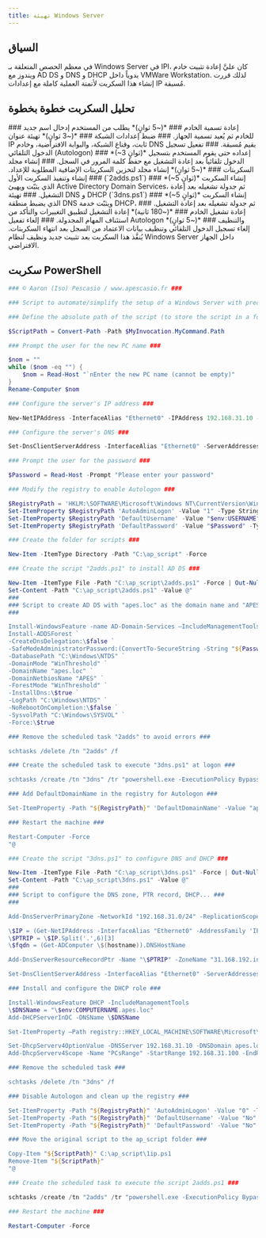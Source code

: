 ```yaml
---
title: تهيئة Windows Server
---
```


## السياق

في معظم الحصص المتعلقة بـ Windows Server في IPI، كان عليَّ إعادة تثبيت خادم ويندوز مع AD DS و DNS و DHCP يدوياً داخل VMWare Workstation. لذلك قررت إنشاء هذا السكربت لأتمتة العملية كاملة مع إعدادات IP مُسبقة.

## تحليل السكربت خطوة بخطوة

<DynamicCallout>
<Steps>
<Step>
### إعادة تسمية الخادم ###
*(~5 ثوانٍ)* يطلب من المستخدم إدخال اسم جديد للخادم ثم يُعيد تسمية الجهاز.
</Step>

<Step>
### ضبط إعدادات الشبكة ###
*(~3 ثوانٍ)* تهيئة عنوان IP ثابت، وقناع الشبكة، والبوابة الافتراضية، وخادم DNS بقيم مُسبقة.
</Step>

<Step>
### تفعيل تسجيل الدخول التلقائي (Autologon) ###
*(~3 ثوانٍ)* إعداده حتى يقوم المستخدم بتسجيل الدخول تلقائياً بعد إعادة التشغيل مع حفظ كلمة المرور في السجل.
</Step>

<Step>
### إنشاء مجلد السكربتات ###
*(~5 ثوانٍ)* إنشاء مجلد لتخزين السكربتات الإضافية المطلوبة للإعداد.
</Step>

<Step>
### إنشاء وتنفيذ السكربت الأول (`2adds.ps1`) ###
*(~5 ثوانٍ)* إنشاء السكربت الذي يثبّت ويهيئ Active Directory Domain Services، ثم جدولة تشغيله بعد إعادة التشغيل.
</Step>

<Step>
### تهيئة DNS و DHCP (`3dns.ps1`) ###
*(~5 ثوانٍ)* إنشاء السكربت الذي يضبط منطقة DNS ويثبّت خدمة DHCP، ثم جدولة تشغيله بعد إعادة التشغيل.
</Step>

<Step>
### إعادة تشغيل الخادم ###
*(~180 ثانية)* إعادة التشغيل لتطبيق التغييرات والتأكد من استئناف المهام المجدولة.
</Step>

<Step>
### إلغاء تفعيل Autologon والتنظيف ###
*(~5 ثوانٍ)* إلغاء تسجيل الدخول التلقائي وتنظيف بيانات الاعتماد من السجل بعد انتهاء السكربتات.
</Step>
</Steps>
</DynamicCallout>
<Callout type="warn">
يُنفَّذ هذا السكربت بعد تثبيت جديد ونظيف لنظام Windows Server داخل الجهاز الافتراضي.
</Callout>

## سكربت PowerShell
```ps1 {title="config-wserver.ps1"}
### © Aaron (Iso) Pescasio / www.apescasio.fr ###

### Script to automate/simplify the setup of a Windows Server with preconfigured AD DS, DNS, DHCP ###

### Define the absolute path of the script (to store the script in a folder at the end) ###

$ScriptPath = Convert-Path -Path $MyInvocation.MyCommand.Path

### Prompt the user for the new PC name ###

$nom = ""
while ($nom -eq "") {
    $nom = Read-Host "`nEnter the new PC name (cannot be empty)"
}
Rename-Computer $nom

### Configure the server's IP address ###

New-NetIPAddress -InterfaceAlias "Ethernet0" -IPAddress 192.168.31.10 -PrefixLength 24 -DefaultGateway 192.168.31.254 | Out-Null

### Configure the server's DNS ###

Set-DnsClientServerAddress -InterfaceAlias "Ethernet0" -ServerAddresses 192.168.31.10 | Out-Null

### Prompt the user for the password ###

$Password = Read-Host -Prompt "Please enter your password"

### Modify the registry to enable Autologon ###

$RegistryPath = 'HKLM:\SOFTWARE\Microsoft\Windows NT\CurrentVersion\Winlogon'
Set-ItemProperty $RegistryPath 'AutoAdminLogon' -Value "1" -Type String
Set-ItemProperty $RegistryPath 'DefaultUsername' -Value "$env:USERNAME" -Type String
Set-ItemProperty $RegistryPath 'DefaultPassword' -Value "$Password" -Type String

### Create the folder for scripts ###

New-Item -ItemType Directory -Path "C:\ap_script" -Force

### Create the script "2adds.ps1" to install AD DS ###

New-Item -ItemType File -Path "C:\ap_script\2adds.ps1" -Force | Out-Null
Set-Content -Path "C:\ap_script\2adds.ps1" -Value @"
###
### Script to create AD DS with "apes.loc" as the domain name and "APES" as the NETBIOS name ###
###

Install-WindowsFeature -name AD-Domain-Services –IncludeManagementTools
Install-ADDSForest `
-CreateDnsDelegation:\$false `
-SafeModeAdministratorPassword:(ConvertTo-SecureString -String "${Password}" -AsPlainText -Force) `
-DatabasePath "C:\Windows\NTDS" `
-DomainMode "WinThreshold" `
-DomainName "apes.loc" `
-DomainNetbiosName "APES" `
-ForestMode "WinThreshold" `
-InstallDns:\$true `
-LogPath "C:\Windows\NTDS" `
-NoRebootOnCompletion:\$false `
-SysvolPath "C:\Windows\SYSVOL" `
-Force:\$true

### Remove the scheduled task "2adds" to avoid errors ###

schtasks /delete /tn "2adds" /f

### Create the scheduled task to execute "3dns.ps1" at logon ###

schtasks /create /tn "3dns" /tr "powershell.exe -ExecutionPolicy Bypass -File C:\ap_script\3dns.ps1" /rl highest /sc onlogon

### Add DefaultDomainName in the registry for Autologon ###

Set-ItemProperty -Path "${RegistryPath}" 'DefaultDomainName' -Value "apes.loc" -Type String

### Restart the machine ###

Restart-Computer -Force
"@

### Create the script "3dns.ps1" to configure DNS and DHCP ###

New-Item -ItemType File -Path "C:\ap_script\3dns.ps1" -Force | Out-Null
Set-Content -Path "C:\ap_script\3dns.ps1" -Value @"
###
### Script to configure the DNS zone, PTR record, DHCP... ###
###

Add-DnsServerPrimaryZone -NetworkId "192.168.31.0/24" -ReplicationScope 'Domain'

\$IP = (Get-NetIPAddress -InterfaceAlias "Ethernet0" -AddressFamily 'IPv4').IPV4Address
\$PTRIP = \$IP.Split('.',6)[3]
\$fqdn = (Get-ADComputer \$(hostname)).DNSHostName

Add-DnsServerResourceRecordPtr -Name "\$PTRIP" -ZoneName "31.168.192.in-addr.arpa" -PtrDomainName "\$fqdn"

Set-DnsClientServerAddress -InterfaceAlias "Ethernet0" -ServerAddresses 192.168.31.10, 127.0.0.1

### Install and configure the DHCP role ###

Install-WindowsFeature DHCP -IncludeManagementTools
\$DNSName = "\$env:COMPUTERNAME.apes.loc"
Add-DHCPServerInDC -DNSName \$DNSName

Set-ItemProperty –Path registry::HKEY_LOCAL_MACHINE\SOFTWARE\Microsoft\ServerManager\Roles\12 –Name ConfigurationState –Value 2

Set-DhcpServerv4OptionValue -DNSServer 192.168.31.10 -DNSDomain apes.loc -Router 192.168.31.254
Add-DhcpServerv4Scope -Name "PCsRange" -StartRange 192.168.31.100 -EndRange 192.168.31.200 -SubnetMask 255.255.255.0 -Description "DHCP range for APES domain computers"

### Remove the scheduled task ###

schtasks /delete /tn "3dns" /f

### Disable Autologon and clean up the registry ###

Set-ItemProperty -Path "${RegistryPath}" 'AutoAdminLogon' -Value "0" -Type String
Set-ItemProperty -Path "${RegistryPath}" 'DefaultUsername' -Value "No" -Type String
Set-ItemProperty -Path "${RegistryPath}" 'DefaultPassword' -Value "No" -Type String

### Move the original script to the ap_script folder ###

Copy-Item "${ScriptPath}" C:\ap_script\1ip.ps1
Remove-Item "${ScriptPath}"
"@

### Create the scheduled task to execute the script 2adds.ps1 ###

schtasks /create /tn "2adds" /tr "powershell.exe -ExecutionPolicy Bypass -File C:\ap_script\2adds.ps1" /rl highest /sc onlogon

### Restart the machine ###

Restart-Computer -Force
```
